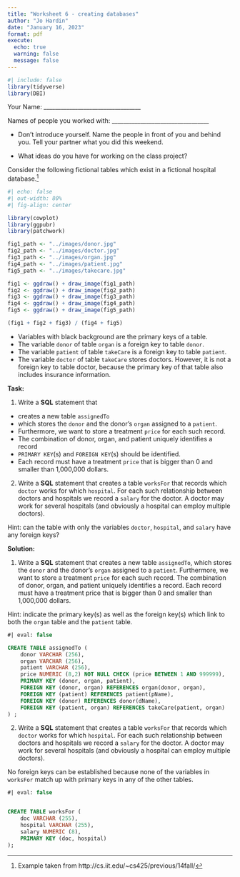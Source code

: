 ```yaml
---
title: "Worksheet 6 - creating databases"
author: "Jo Hardin"
date: "January 16, 2023"
format: pdf
execute:
  echo: true
  warning: false
  message: false
---
```


```r
#| include: false
library(tidyverse)
library(DBI)
```



Your Name: \_\_\_\_\_\_\_\_\_\_\_\_\_\_\_\_\_\_\_\_\_\_\_\_\_\_\_\_\_\_\_\_\_\_   


Names of people you worked with:  \_\_\_\_\_\_\_\_\_\_\_\_\_\_\_\_\_\_\_\_\_\_\_\_\_\_\_\_\_\_\_\_\_\_   

* Don't introduce yourself.  Name the people in front of you and behind you. Tell your partner what you did this weekend.

* What ideas do you have for working on the class project?

\medskip

Consider the following fictional tables which exist in a fictional hospital database.^[Example taken from http://cs.iit.edu/~cs425/previous/14fall/]

```r
#| echo: false
#| out-width: 80%
#| fig-align: center

library(cowplot)
library(ggpubr)
library(patchwork)

fig1_path <- "../images/donor.jpg"
fig2_path <- "../images/doctor.jpg"
fig3_path <- "../images/organ.jpg"
fig4_path <- "../images/patient.jpg"
fig5_path <- "../images/takecare.jpg"

fig1 <- ggdraw() + draw_image(fig1_path)
fig2 <- ggdraw() + draw_image(fig2_path)
fig3 <- ggdraw() + draw_image(fig3_path)
fig4 <- ggdraw() + draw_image(fig4_path)
fig5 <- ggdraw() + draw_image(fig5_path)

(fig1 + fig2 + fig3) / (fig4 + fig5)
```


* Variables with black background are the primary keys of a table.
* The variable `donor` of table `organ` is a foreign key to table `donor`.
* The variable `patient` of table `takeCare` is a foreign key to table `patient`.
* The variable `doctor` of table `takeCare` stores doctors. However, it is not a foreign key to table doctor, because the primary key of that table also includes insurance information.

**Task:**

1. Write a **SQL** statement that 

* creates a new table `assignedTo`
* which stores the `donor` and the donor's `organ` assigned to a `patient`.
* Furthermore, we want to store a treatment `price` for each such record. 
* The combination of donor, organ, and patient uniquely identifies a record 
* `PRIMARY KEY`(s) and `FOREIGN KEY`(s) should be identified.
* Each record must have a treatment `price` that is bigger than 0 and smaller than 1,000,000 dollars.


2. Write a **SQL** statement that creates a table `worksFor` that records which `doctor` works for which `hospital`. For each such relationship between doctors and hospitals we record a `salary` for the doctor. A doctor may work for several hospitals (and obviously a hospital can employ multiple doctors).

Hint: can the table with only the variables `doctor`, `hospital`, and `salary` have any foreign keys?

\newpage
**Solution:**


1. Write a **SQL** statement that creates a new table `assignedTo`, which stores the `donor` and the donor's `organ` assigned to a `patient`. Furthermore, we want to store a treatment `price` for each such record. The combination of donor, organ, and patient uniquely identifies a record. Each record must have a treatment price that is bigger than 0 and smaller than 1,000,000 dollars.

Hint: indicate the primary key(s) as well as the foreign key(s) which link to both the `organ` table and the `patient` table.



```sql
#| eval: false

CREATE TABLE assignedTo (
    donor VARCHAR (256),
    organ VARCHAR (256),
    patient VARCHAR (256),
    price NUMERIC (8,2) NOT NULL CHECK (price BETWEEN 1 AND 999999),
    PRIMARY KEY (donor, organ, patient),
    FOREIGN KEY (donor, organ) REFERENCES organ(donor, organ),
    FOREIGN KEY (patient) REFERENCES patient(pName),
    FOREIGN KEY (donor) REFERENCES donor(dName),
    FOREIGN KEY (patient, organ) REFERENCES takeCare(patient, organ)
) ;
```


2. Write a **SQL** statement that creates a table `worksFor` that records which `doctor` works for which `hospital`. For each such relationship between doctors and hospitals we record a `salary` for the doctor. A doctor may work for several hospitals (and obviously a hospital can employ multiple doctors).


No foreign keys can be established because none of the variables in `worksFor` match up with primary keys in any of the other tables.

```sql
#| eval: false


CREATE TABLE worksFor (
    doc VARCHAR (255),
    hospital VARCHAR (255),
    salary NUMERIC (8),
    PRIMARY KEY (doc, hospital)
);
```

